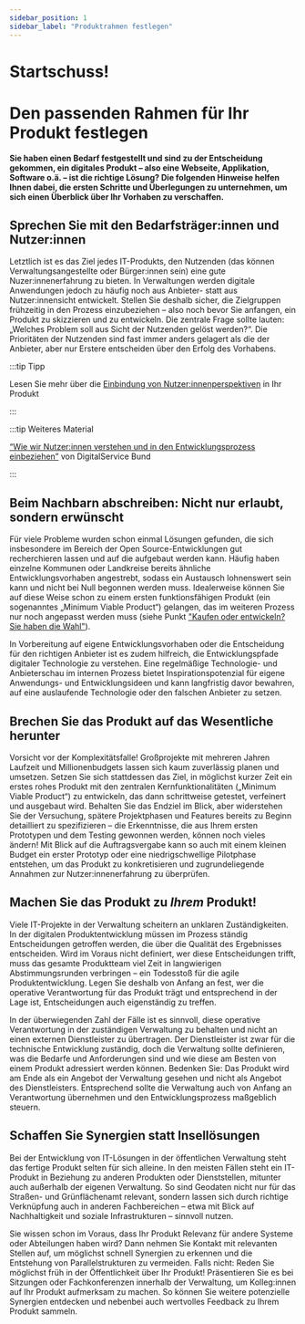 ```yaml
---
sidebar_position: 1
sidebar_label: "Produktrahmen festlegen"
---
```


# Startschuss!
# Den passenden Rahmen für Ihr Produkt festlegen

**Sie haben einen Bedarf festgestellt und sind zu der Entscheidung gekommen, ein digitales Produkt – also eine Webseite, Applikation, Software o.ä. – ist die richtige Lösung? Die folgenden Hinweise helfen Ihnen dabei, die ersten Schritte und Überlegungen zu unternehmen, um sich einen Überblick über Ihr Vorhaben zu verschaffen.**

## Sprechen Sie mit den Bedarfsträger:innen und Nutzer:innen

Letztlich ist es das Ziel jedes IT-Produkts, den Nutzenden (das können Verwaltungsangestellte oder Bürger:innen sein) eine gute Nuzer:innenerfahrung zu bieten. In Verwaltungen werden digitale Anwendungen jedoch zu häufig noch aus Anbieter- statt aus Nutzer:innensicht entwickelt. Stellen Sie deshalb sicher, die Zielgruppen frühzeitig in den Prozess einzubeziehen – also noch bevor Sie anfangen, ein Produkt zu skizzieren und zu entwickeln. Die zentrale Frage sollte lauten: „Welches Problem soll aus Sicht der Nutzenden gelöst werden?“. Die Prioritäten der Nutzenden sind fast immer anders gelagert als die der Anbieter, aber nur Erstere entscheiden über den Erfolg des Vorhabens.

:::tip Tipp

Lesen Sie mehr über die [Einbindung von Nutzer:innenperspektiven](/docs/theorie/wie-arbeitet-man-agil#1-nutzerinnenbedarfe-erfassen-und-verstehen) in Ihr Produkt

:::

:::tip Weiteres Material

[“Wie wir Nutzer:innen verstehen und in den Entwicklungsprozess einbeziehen”](https://digitalservice.bund.de/blog/wie-wir-nutzer-innen-verstehen-und-in-den-entwicklungsprozess-einbeziehen) von DigitalService Bund

:::

## Beim Nachbarn abschreiben: Nicht nur erlaubt, sondern erwünscht

Für viele Probleme wurden schon einmal Lösungen gefunden, die sich insbesondere im Bereich der Open Source-Entwicklungen gut recherchieren lassen und auf die aufgebaut werden kann. Häufig haben einzelne Kommunen oder Landkreise bereits ähnliche Entwicklungsvorhaben angestrebt, sodass ein Austausch lohnenswert sein kann und nicht bei Null begonnen werden muss. Idealerweise können Sie auf diese Weise schon zu einem ersten funktionsfähigen Produkt (ein sogenanntes „Minimum Viable Product“) gelangen, das im weiteren Prozess nur noch angepasst werden muss (siehe Punkt ["Kaufen oder entwickeln? Sie haben die Wahl"](/docs/praxis/ausschreibung-vorbereiten#kaufen-oder-entwickeln-sie-haben-die-wahl)). 

In Vorbereitung auf eigene Entwicklungsvorhaben oder die Entscheidung für den richtigen Anbieter ist es zudem hilfreich, die Entwicklungspfade digitaler Technologie zu verstehen. Eine regelmäßige Technologie- und Anbieterschau im internen Prozess bietet Inspirationspotenzial für eigene Anwendungs- und Entwicklungsideen und kann langfristig davor bewahren, auf eine auslaufende Technologie oder den falschen Anbieter zu setzen.

## Brechen Sie das Produkt auf das Wesentliche herunter

Vorsicht vor der Komplexitätsfalle! Großprojekte mit mehreren Jahren Laufzeit und Millionenbudgets lassen sich kaum zuverlässig planen und umsetzen. Setzen Sie sich stattdessen das Ziel, in möglichst kurzer Zeit ein erstes rohes Produkt mit den zentralen Kernfunktionalitäten („Minimum Viable Product“) zu entwickeln, das dann schrittweise getestet, verfeinert und ausgebaut wird. Behalten Sie das Endziel im Blick, aber widerstehen Sie der Versuchung, spätere Projektphasen und Features bereits zu Beginn detailliert zu spezifizieren – die Erkenntnisse, die aus Ihrem ersten Prototypen und dem Testing gewonnen werden, können noch vieles ändern! Mit Blick auf die Auftragsvergabe kann so auch mit einem kleinen Budget ein erster Prototyp oder eine niedrigschwellige Pilotphase entstehen, um das Produkt zu konkretisieren und zugrundeliegende Annahmen zur Nutzer:innenerfahrung zu überprüfen.

## Machen Sie das Produkt zu *Ihrem* Produkt!

Viele IT-Projekte in der Verwaltung scheitern an unklaren Zuständigkeiten. In der digitalen Produktentwicklung müssen im Prozess ständig Entscheidungen getroffen werden, die über die Qualität des Ergebnisses entscheiden. Wird im Voraus nicht definiert, wer diese Entscheidungen trifft, muss das gesamte Produktteam viel Zeit in langwierigen Abstimmungsrunden verbringen – ein Todesstoß für die agile Produktentwicklung. Legen Sie deshalb von Anfang an fest, wer die operative Verantwortung für das Produkt trägt und entsprechend in der Lage ist, Entscheidungen auch eigenständig zu treffen.

In der überwiegenden Zahl der Fälle ist es sinnvoll, diese operative Verantwortung in der zuständigen Verwaltung zu behalten und nicht an einen externen Dienstleister zu übertragen. Der Dienstleister ist zwar für die technische Entwicklung zuständig, doch die Verwaltung sollte definieren, was die Bedarfe und Anforderungen sind und wie diese am Besten von einem Produkt adressiert werden können. Bedenken Sie: Das Produkt wird am Ende als ein Angebot der Verwaltung gesehen und nicht als Angebot des Dienstleisters. Entsprechend sollte die Verwaltung auch von Anfang an Verantwortung übernehmen und den Entwicklungsprozess maßgeblich steuern.


## Schaffen Sie Synergien statt Insellösungen

Bei der Entwicklung von IT-Lösungen in der öffentlichen Verwaltung steht das fertige Produkt selten für sich alleine. In den meisten Fällen steht ein IT-Produkt in Beziehung zu anderen Produkten oder Dienststellen, mitunter auch außerhalb der eigenen Verwaltung. So sind Geodaten nicht nur für das Straßen- und Grünflächenamt relevant, sondern lassen sich durch richtige Verknüpfung auch in anderen Fachbereichen – etwa mit Blick auf Nachhaltigkeit und soziale Infrastrukturen – sinnvoll nutzen.

Sie wissen schon im Voraus, dass Ihr Produkt Relevanz für andere Systeme oder Abteilungen haben wird? Dann nehmen Sie Kontakt mit relevanten Stellen auf, um möglichst schnell Synergien zu erkennen und die Entstehung von Parallelstrukturen zu vermeiden. Falls nicht: Reden Sie möglichst früh in der Öffentlichkeit über Ihr Produkt! Präsentieren Sie es bei Sitzungen oder Fachkonferenzen innerhalb der Verwaltung, um Kolleg:innen auf Ihr Produkt aufmerksam zu machen. So können Sie weitere potenzielle Synergien entdecken und nebenbei auch wertvolles Feedback zu Ihrem Produkt sammeln.
